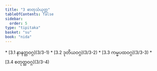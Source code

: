 ```yaml
---
title: "3 ဓာတုသံယုတ္တ"
tableOfContents: false
sidebar:
  order: 5
type: "tipitaka"
basket: "su"
book: "nida"
---
```



<DynamicBreadcrumb />



<TableOfContents book="nida" section="3">
* [3.1 နာနတ္တဝဂ္ဂ](3/3-1)
* [3.2 ဒုတိယဝဂ္ဂ](3/3-2)
* [3.3 ကမ္မပထဝဂ္ဂ](3/3-3)
* [3.4 စတုတ္ထဝဂ္ဂ](3/3-4)
</TableOfContents>